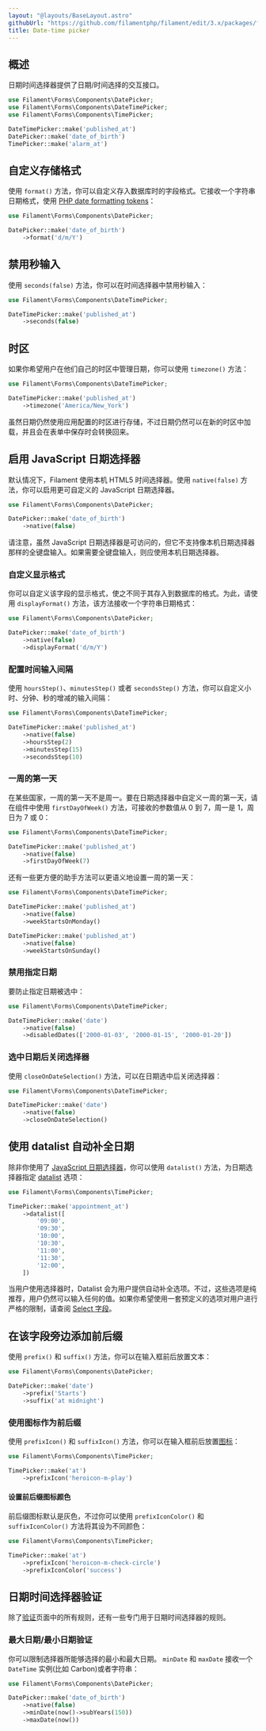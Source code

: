 ```yaml
---
layout: "@layouts/BaseLayout.astro"
githubUrl: "https://github.com/filamentphp/filament/edit/3.x/packages/forms/docs/03-fields/08-date-time-picker.md"
title: Date-time picker
---
```


## 概述

日期时间选择器提供了日期/时间选择的交互接口。

```php
use Filament\Forms\Components\DatePicker;
use Filament\Forms\Components\DateTimePicker;
use Filament\Forms\Components\TimePicker;

DateTimePicker::make('published_at')
DatePicker::make('date_of_birth')
TimePicker::make('alarm_at')
```

<AutoScreenshot name="forms/fields/date-time-picker/simple" alt="Date time pickers" version="3.x" />

## 自定义存储格式

使用 `format()` 方法，你可以自定义存入数据库时的字段格式。它接收一个字符串日期格式，使用 [PHP date formatting tokens](https://www.php.net/manual/en/datetime.format.php)：

```php
use Filament\Forms\Components\DatePicker;

DatePicker::make('date_of_birth')
    ->format('d/m/Y')
```

## 禁用秒输入

使用 `seconds(false)` 方法，你可以在时间选择器中禁用秒输入：

```php
use Filament\Forms\Components\DateTimePicker;

DateTimePicker::make('published_at')
    ->seconds(false)
```

<AutoScreenshot name="forms/fields/date-time-picker/without-seconds" alt="Date time picker without seconds" version="3.x" />

## 时区

如果你希望用户在他们自己的时区中管理日期，你可以使用 `timezone()` 方法：

```php
use Filament\Forms\Components\DateTimePicker;

DateTimePicker::make('published_at')
    ->timezone('America/New_York')
```

虽然日期仍然使用应用配置的时区进行存储，不过日期仍然可以在新的时区中加载，并且会在表单中保存时会转换回来。

## 启用 JavaScript 日期选择器

默认情况下，Filament 使用本机 HTML5 时间选择器。使用 `native(false)` 方法，你可以启用更可自定义的 JavaScript 日期选择器。

```php
use Filament\Forms\Components\DatePicker;

DatePicker::make('date_of_birth')
    ->native(false)
```

<AutoScreenshot name="forms/fields/date-time-picker/javascript" alt="JavaScript-based date time picker" version="3.x" />

请注意，虽然 JavaScript 日期选择器是可访问的，但它不支持像本机日期选择器那样的全键盘输入。如果需要全键盘输入，则应使用本机日期选择器。

### 自定义显示格式

你可以自定义该字段的显示格式，使之不同于其存入到数据库的格式。为此，请使用 `displayFormat()` 方法，该方法接收一个字符串日期格式：

```php
use Filament\Forms\Components\DatePicker;

DatePicker::make('date_of_birth')
    ->native(false)
    ->displayFormat('d/m/Y')
```

<AutoScreenshot name="forms/fields/date-time-picker/display-format" alt="Date time picker with custom display format" version="3.x" />

### 配置时间输入间隔

使用 `hoursStep()`、`minutesStep()` 或者 `secondsStep()` 方法，你可以自定义小时、分钟、秒的增减的输入间隔：

```php
use Filament\Forms\Components\DateTimePicker;

DateTimePicker::make('published_at')
    ->native(false)
    ->hoursStep(2)
    ->minutesStep(15)
    ->secondsStep(10)
```

### 一周的第一天

在某些国家，一周的第一天不是周一。要在日期选择器中自定义一周的第一天，请在组件中使用 `firstDayOfWeek()` 方法，可接收的参数值从 0 到 7，周一是 1，周日为 7 或 0：

```php
use Filament\Forms\Components\DateTimePicker;

DateTimePicker::make('published_at')
    ->native(false)
    ->firstDayOfWeek(7)
```

<AutoScreenshot name="forms/fields/date-time-picker/week-starts-on-sunday" alt="Date time picker where the week starts on Sunday" version="3.x" />

还有一些更方便的助手方法可以更语义地设置一周的第一天：

```php
use Filament\Forms\Components\DateTimePicker;

DateTimePicker::make('published_at')
    ->native(false)
    ->weekStartsOnMonday()

DateTimePicker::make('published_at')
    ->native(false)
    ->weekStartsOnSunday()
```

### 禁用指定日期

要防止指定日期被选中：

```php
use Filament\Forms\Components\DateTimePicker;

DateTimePicker::make('date')
    ->native(false)
    ->disabledDates(['2000-01-03', '2000-01-15', '2000-01-20'])
```

<AutoScreenshot name="forms/fields/date-time-picker/disabled-dates" alt="Date time picker where dates are disabled" version="3.x" />

### 选中日期后关闭选择器

使用 `closeOnDateSelection()` 方法，可以在日期选中后关闭选择器：

```php
use Filament\Forms\Components\DateTimePicker;

DateTimePicker::make('date')
    ->native(false)
    ->closeOnDateSelection()
```

## 使用 datalist 自动补全日期

除非你使用了 [JavaScript 日期选择器](#启用-javascript-日期选择器)，你可以使用 `datalist()` 方法，为日期选择器指定 [datalist](https://developer.mozilla.org/en-US/docs/Web/HTML/Element/datalist) 选项：

```php
use Filament\Forms\Components\TimePicker;

TimePicker::make('appointment_at')
    ->datalist([
        '09:00',
        '09:30',
        '10:00',
        '10:30',
        '11:00',
        '11:30',
        '12:00',
    ])
```

当用户使用选择器时，Datalist 会为用户提供自动补全选项。不过，这些选项是纯推荐，用户仍然可以输入任何的值。如果你希望使用一套预定义的选项对用户进行严格的限制，请查阅 [Select 字段](select)。

## 在该字段旁边添加前后缀

使用 `prefix()` 和 `suffix()` 方法，你可以在输入框前后放置文本：

```php
use Filament\Forms\Components\DatePicker;

DatePicker::make('date')
    ->prefix('Starts')
    ->suffix('at midnight')
```

<AutoScreenshot name="forms/fields/date-time-picker/affix" alt="Date time picker with affixes" version="3.x" />

### 使用图标作为前后缀

使用 `prefixIcon()` 和 `suffixIcon()` 方法，你可以在输入框前后放置[图标](https://blade-ui-kit.com/blade-icons?set=1#search)：

```php
use Filament\Forms\Components\TimePicker;

TimePicker::make('at')
    ->prefixIcon('heroicon-m-play')
```

<AutoScreenshot name="forms/fields/date-time-picker/prefix-icon" alt="Date time picker with prefix icon" version="3.x" />

#### 设置前后缀图标颜色

前后缀图标默认是灰色，不过你可以使用 `prefixIconColor()` 和 `suffixIconColor()` 方法将其设为不同颜色：

```php
use Filament\Forms\Components\TimePicker;

TimePicker::make('at')
    ->prefixIcon('heroicon-m-check-circle')
    ->prefixIconColor('success')
```

## 日期时间选择器验证

除了[验证](../validation)页面中的所有规则，还有一些专门用于日期时间选择器的规则。

### 最大日期/最小日期验证

你可以限制选择器所能够选择的最小和最大日期。 `minDate` 和 `maxDate` 接收一个 `DateTime` 实例(比如 Carbon)或者字符串：

```php
use Filament\Forms\Components\DatePicker;

DatePicker::make('date_of_birth')
    ->native(false)
    ->minDate(now()->subYears(150))
    ->maxDate(now())
```

